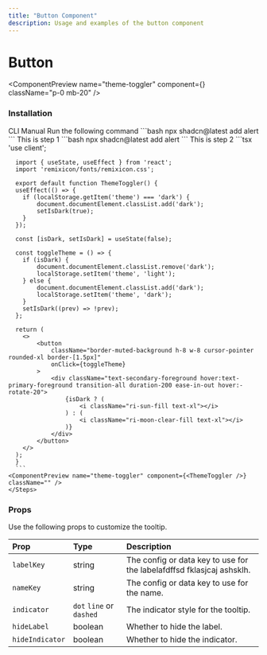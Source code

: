 ```yaml
---
title: "Button Component"
description: Usage and examples of the button component
---
```


# Button

<ComponentPreview name="theme-toggler" component={<ThemeToggler />} className="p-0 mb-20" />

### Installation

<Tabs defaultValue="cli">
  <TabsList>
    <TabsTrigger value="cli">CLI</TabsTrigger>
    <TabsTrigger value="manual">Manual</TabsTrigger>
  </TabsList>

  <TabsContent value="cli">
    <Steps>
      <Step>Run the following command</Step>
      ```bash
      npx shadcn@latest add alert
      ```
    </Steps>
  </TabsContent>

  <TabsContent value="manual">
    <Steps>
      <Step>This is step 1</Step>
      ```bash
      npx shadcn@latest add alert
      ```
      <Step>This is step 2</Step>
      ```tsx
      'use client';
      
      import { useState, useEffect } from 'react';
      import 'remixicon/fonts/remixicon.css';
      
      export default function ThemeToggler() {
      useEffect(() => {
        if (localStorage.getItem('theme') === 'dark') {
            document.documentElement.classList.add('dark');
            setIsDark(true);
        }
      });
      
      const [isDark, setIsDark] = useState(false);
      
      const toggleTheme = () => {
        if (isDark) {
            document.documentElement.classList.remove('dark');
            localStorage.setItem('theme', 'light');
        } else {
            document.documentElement.classList.add('dark');
            localStorage.setItem('theme', 'dark');
        }
        setIsDark((prev) => !prev);
      };
      
      return (
        <>
            <button
                className="border-muted-background h-8 w-8 cursor-pointer rounded-xl border-[1.5px]"
                onClick={toggleTheme}
            >
                <div className="text-secondary-foreground hover:text-primary-foreground transition-all duration-200 ease-in-out hover:-rotate-20">
                    {isDark ? (
                        <i className="ri-sun-fill text-xl"></i>
                    ) : (
                        <i className="ri-moon-clear-fill text-xl"></i>
                    )}
                </div>
            </button>
        </>
      );
      }
      ```
    <ComponentPreview name="theme-toggler" component={<ThemeToggler />} className="" />
    </Steps>
  </TabsContent>
</Tabs>


### Props

Use the following props to customize the tooltip.

| Prop            | Type                     | Description                                  |
| :-------------- | :----------------------- | :------------------------------------------- |
| `labelKey`      | string                   | The config or data key to use for the labelafdffsd  fklasjcaj ashsklh. |
| `nameKey`       | string                   | The config or data key to use for the name.  |
| `indicator`     | `dot` `line` or `dashed` | The indicator style for the tooltip.         |
| `hideLabel`     | boolean                  | Whether to hide the label.                   |
| `hideIndicator` | boolean                  | Whether to hide the indicator.               |